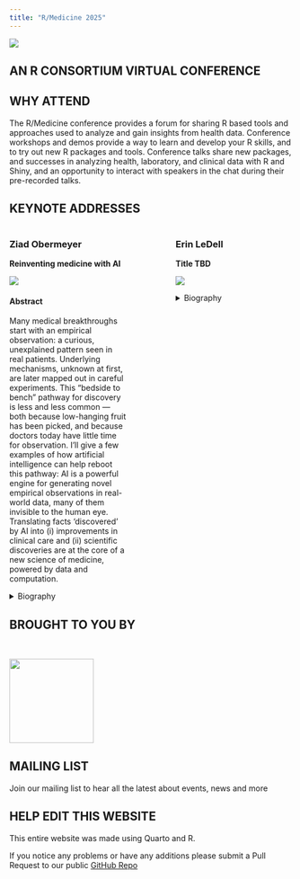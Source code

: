 ```yaml
---
title: "R/Medicine 2025"
---
```


![](images/Main.png)

::: r-stack
## **AN R CONSORTIUM VIRTUAL CONFERENCE**
:::

## WHY ATTEND

The R/Medicine conference provides a forum for sharing R based tools and approaches used to analyze and gain insights from health data. Conference workshops and demos provide a way to learn and develop your R skills, and to try out new R packages and tools. Conference talks share new packages, and successes in analyzing health, laboratory, and clinical data with R and Shiny, and an opportunity to interact with speakers in the chat during their pre-recorded talks.

## KEYNOTE ADDRESSES

::: columns
::: {.column width="45%"}
### Ziad Obermeyer

**Reinventing medicine with AI**

![](images/Z-Obermeyer-mucem-scaled-square.jpg)

#### Abstract

Many medical breakthroughs start with an empirical observation: a curious, unexplained pattern seen in real patients. Underlying mechanisms, unknown at first, are later mapped out in careful experiments. This “bedside to bench” pathway for discovery is less and less common —both because low-hanging fruit has been picked, and because doctors today have little time for observation. I’ll give a few examples of how artificial intelligence can help reboot this pathway: AI is a powerful engine for generating novel empirical observations in real-world data, many of them invisible to the human eye. Translating facts ‘discovered’ by AI  into (i) improvements in clinical care and (ii) scientific discoveries are at the core of a new science of medicine, powered by data and computation. 

<details>
  <summary>Biography</summary>
Ziad Obermeyer is Associate Professor and Blue Cross of California Distinguished Professor at UC Berkeley. He teaches at School of Public Health and was a founding member of the Berkeley–UCSF joint program in Computational Precision Health. His research uses machine learning to help doctors make better decisions, and help researchers make new discoveries by ‘seeing’ the world the way algorithms do. His work on algorithmic racial bias has been highly influential in shaping how health care organizations and policy makers hold AI accountable, from work with state Attorneys-General to testimony before the Senate Finance Committee. He is a cofounder of Nightingale Open Science and Dandelion Health, a Chan–Zuckerberg Biohub Investigator, and a Research Associate at the National Bureau of Economic Research. He was named one of the 100 most influential people in AI by TIME Magazine. Previously, he was Assistant Professor at Harvard Medical School, and he continues to practice emergency medicine in underserved communities.
</details>
:::

::: {.column width="10%"}
<!-- empty column to create gap -->
:::

::: {.column width="45%"}
### Erin LeDell

**Title TBD**

![](images/erin.jpg)

<details>
  <summary>Biography</summary>
Dr. Erin LeDell is the Chief Scientist at Distributional, Inc. where she’s helping build an automated testing platform for statistical testing of AI applications. She is also the founder of DataScientific, Inc., an AI Advisory and Consulting firm specializing in the development and implementation of cutting-edge AI solutions. Previously, she was the Chief Machine Learning Scientist at H2O.ai, and founder of Women in Machine Learning and Data Science (WiMLDS) and co-founder of R-Ladies Global. Erin received her Ph.D. in Biostatistics from University of California, Berkeley and has a B.S. and M.A. in Mathematics.
</details>

:::
:::

## BROUGHT TO YOU BY

<br>

[![](images/R-con.png){fig-alt="R Consortium" fig-align="center" height="150"}](https://www.r-consortium.org/)

## MAILING LIST

Join our mailing list to hear all the latest about events, news and more

```{=html}
<!--[if lte IE 8]>
<script charset="utf-8" type="text/javascript" src="//js.hsforms.net/forms/v2-legacy.js"></script>
<![endif]-->
```
```{=html}
<script charset="utf-8" type="text/javascript" src="//js.hsforms.net/forms/v2.js"></script>
```
```{=html}
<script>
  hbspt.forms.create({
    region: "na1",
    portalId: "8112310",
    formId: "b41bf142-22db-4911-893a-52b856c8288f",
    sfdcCampaignId: "7012M000001nUWFQA2"
});
</script>
```
## HELP EDIT THIS WEBSITE

This entire website was made using Quarto and R.

If you notice any problems or have any additions please submit a Pull Request to our public [GitHub Repo](https://github.com/RConsortium/RMedicine_website/)
